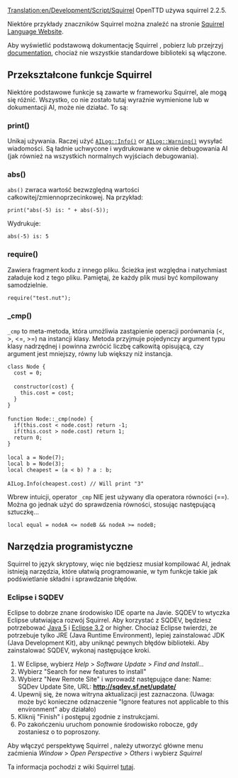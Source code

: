 [[Translation:en/Development/Script/Squirrel]]
<!--{{NoAI}}-->{{pl/NoAI}}
OpenTTD używa squirrel 2.2.5.

Niektóre przykłady znaczników Squirrel można znaleźć na stronie [http://squirrel-lang.org/ Squirrel Language Website].

Aby wyświetlić podstawową dokumentację Squirrel , pobierz lub przejrzyj [http://www.squirrel-lang.org/doc/squirrel2.html documentation], chociaż nie wszystkie standardowe biblioteki są włączone.

== Przekształcone funkcje Squirrel ==

Niektóre podstawowe funkcje są zawarte w frameworku Squirrel, ale mogą się różnić. Wszystko, co nie zostało tutaj wyraźnie wymienione lub w dokumentacji AI, może nie działać. To są:

=== print() ===

Unikaj używania. Raczej użyć <code>[http://devs.openttd.org/~noai/aidocs/classAILog.html AILog::Info()]</code> or <code>[http://devs.openttd.org/~noai/aidocs/classAILog.html AILog::Warning()]</code> wysyłać wiadomości. Są ładnie uchwycone i wydrukowane w oknie debugowania AI (jak również na wszystkich normalnych wyjściach debugowania).

=== abs() ===

<code>abs()</code> zwraca wartość bezwzględną wartości całkowitej/zmiennoprzecinkowej. Na przykład:

 print("abs(-5) is: " + abs(-5));

Wydrukuje:

 abs(-5) is: 5

=== require() ===

Zawiera fragment kodu z innego pliku. Ścieżka jest względna i natychmiast załaduje kod z tego pliku. Pamiętaj, że każdy plik musi być kompilowany samodzielnie.

 require("test.nut");

=== _cmp() ===

<code>_cmp</code> to meta-metoda, która umożliwia zastąpienie operacji porównania (<, >, <=, >=) na instancji klasy. Metoda przyjmuje pojedynczy argument typu klasy nadrzędnej i powinna zwrócić liczbę całkowitą opisującą, czy argument jest mniejszy, równy lub większy niż instancja.

 class Node {
   cost = 0;
 
   constructor(cost) {
     this.cost = cost;
   }
 }
 
 function Node::_cmp(node) {
   if(this.cost < node.cost) return -1;
   if(this.cost > node.cost) return 1;
   return 0;
 }
 
 local a = Node(7);
 local b = Node(3);
 local cheapest = (a < b) ? a : b;
 
 AILog.Info(cheapest.cost) // Will print "3"

Wbrew intuicji, operator  <code>_cmp</code> NIE jest używany dla operatora równości (==). Można go jednak użyć do sprawdzenia równości, stosując następującą sztuczkę...

 local equal = nodeA <= nodeB && nodeA >= nodeB;

== Narzędzia programistyczne ==

Squirrel to język skryptowy, więc nie będziesz musiał kompilować AI, jednak istnieją narzędzia, które ułatwią programowanie, w tym funkcje takie jak podświetlanie składni i sprawdzanie błędów.

=== Eclipse i SQDEV ===

Eclipse to dobrze znane środowisko IDE oparte na Javie. SQDEV to wtyczka Eclipse ułatwiająca rozwój Squirrel. Aby korzystać z SQDEV, będziesz potrzebować [http://java.sun.com/javase/downloads/index.jsp Java 5] i [http://www.eclipse.org/ Eclipse 3.2] or higher. Chociaż Eclipse twierdzi, że potrzebuje tylko JRE (Java Runtime Environment), lepiej zainstalować JDK (Java Development Kit), aby uniknąć pewnych błędów biblioteki. Aby zainstalować SQDEV, wykonaj następujące kroki.

#W Eclipse, wybierz ''Help'' > ''Software Update'' > ''Find and Install...'' 
#Wybierz "Search for new features to install" 
#Wybierz "New Remote Site" i wprowadź następujące dane: Name: SQDev Update Site, URL: '''http://sqdev.sf.net/update/''' 
#Upewnij się, że nowa witryna aktualizacji jest zaznaczona. (Uwaga: może być konieczne odznaczenie "Ignore features not applicable to this environment" aby działało) 
#Kliknij "Finish" i postępuj zgodnie z instrukcjami. 
#Po zakończeniu uruchom ponownie środowisko robocze, gdy zostaniesz o to poproszony. 

Aby włączyć perspektywę Squirrel , należy utworzyć główne menu zaćmienia ''Window'' > ''Open Perspective'' > ''Others'' i wybierz ''Squirrel''

Ta informacja pochodzi z wiki Squirrel [http://wiki.squirrel-lang.org/default.aspx/SquirrelWiki/SQDEV.html tutaj].